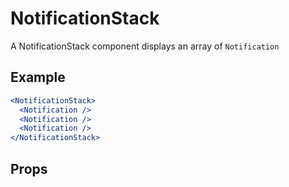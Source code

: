 
<Meta
  component={NotificationStack}
  title="🛠 Utilities/UI Interactive/NotificationStack"
/>

# NotificationStack

A NotificationStack component displays an array of `Notification`

## Example

```jsx
<NotificationStack>
  <Notification />
  <Notification />
  <Notification />
</NotificationStack>
```

## Props

<Props of={NotificationStack} />
